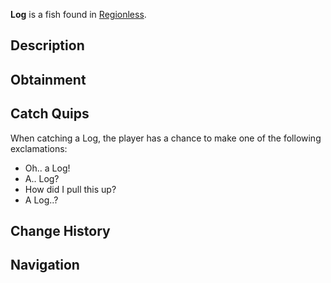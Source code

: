 {{FishInfobox
|image          = Log.png
|rarity         = Trash
|sea            = First Sea
|location       = [[Regionless]]
|sublocation    = 
|sources        = Fishing Rod
|radar_location = 
|xp             = 45
|weather        = 
|time           = 
|season         = 
|bait           = Magnet
|base_weight    = 7.5
|base_value     = 124
|weight_range   = 3
|base_chance    = 10
|base_resil     = 80
}}
'''Log''' is a {{Rarity|Trash}} fish found in [[Regionless]].

== Description ==
{{Description|A large log of wood than must have drifted on to shore. Could be great for house projects!|Bestiary Entry}}

== Obtainment ==
{{Description|Find it washed on beaches and in the ocean.|Bestiary Hint}}
{{Fish Availability|
Ancient Isle/Freshwater Pond
Ancient Isle/Waterfall
Desolate Deep/Desolate Pocket
Mushgrove Swamp
Roslit Bay/Clam Abundance
Roslit Bay/Coral Reef
Roslit Bay/Surrounding Ocean
Terrapin Island/Olm Cave
Terrapin Island/Surrounding Ocean
|top_rods      = 
Fast Rod\102694.51\422385.02;
Fischer's Rod\101569.13\373484.74;
Adventurer's Rod\100990.93\371358.64;
Training Rod\92120.99\599998.85;
Flimsy Rod\75365.45\469966.09;
Buddy Bond Rod\64622.81\410451.4;
Ethereal Prism Rod\44169.77\73462.01;
No-Life Rod\43873.49\43873.49;
Seraphic Rod\43638.87\43638.87;
Challenger's Rod\39943.21\39943.21;
Rod Of The Forgotten Fang\39848.43\39848.43;
Verdant Shear Rod\37273.19\37273.19;
Zeus Rod\37245.83\37245.83;
Rod Of The Depths\36243.18\36243.18;
Blazebringer Rod\35140.49\35140.49;
Depthseeker Rod\34068.75\34068.75;
Rod Of The Exalted One\34033.94\34033.94;
Trident Rod\30707.14\30707.14;
Free Spirit Rod\30652.55\30652.55;
Avalanche Rod\30580.18\30580.18;
Volcanic Rod\28264.06\28264.06;
Steady Rod\7900.63\7900.63
|recommended   = Training Rod
}}

== Catch Quips ==
When catching a Log, the player has a chance to make one of the following exclamations:
* Oh.. a Log!
* A.. Log?
* How did I pull this up?
* A Log..?

== Change History ==
{{Change History|{{subst:Current Version}}}}

== Navigation ==
{{Fish Navbox|Regionless}}